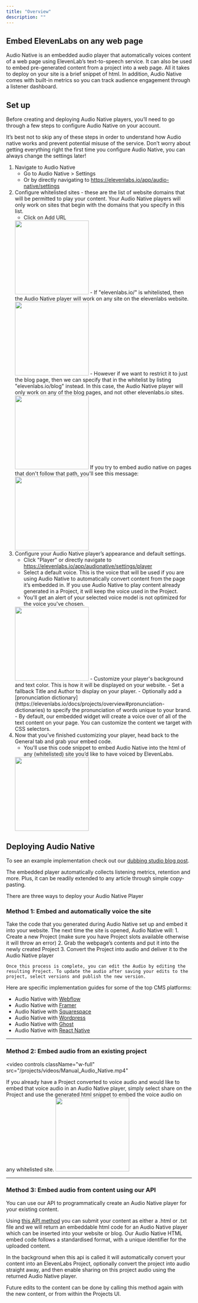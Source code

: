 ```yaml
---
title: "Overview"
description: ""
---
```



## Embed ElevenLabs on any web page


<AudioNativePlayer />

Audio Native is an embedded audio player that automatically voices content of a web page using ElevenLab’s text-to-speech service. It can also be used to embed pre-generated content from a project into a web page. All it takes to deploy on your site is a brief snippet of html. In addition, Audio Native comes with built-in metrics so you can track audience engagement through a listener dashboard.

## Set up
Before creating and deploying Audio Native players, you’ll need to go through a few steps to configure Audio Native on your account.

It’s best not to skip any of these steps in order to understand how Audio native works and prevent potential misuse of the service. Don’t worry about getting everything right the first time you configure Audio Native, you can always change the settings later!

1. Navigate to Audio Native
    - Go to Audio Native > Settings
    -  Or by directly navigating to https://elevenlabs.io/app/audio-native/settings
2. Configure whitelisted sites - these are the list of website domains that will be permitted to play your content. Your Audio Native players will only work on sites that begin with the domains that you specify in this list.
    - Click on Add URL 
    <img height="200" src="audio-native/images/an_url_allowlist_empty_state.png" />
    -  If "elevenlabs.io/" is whitelisted, then the Audio Native player will work on any site on the elevenlabs website. 
    <img height="200" src="audio-native/images/an_url_elevenlabs.png" />
    -  However if we want to restrict it to just the blog page, then we can specify that in the whitelist by listing "elevenlabs.io/blog" instead. In this case, the Audio Native player will only work on any of the blog pages, and not other elevenlabs.io sites.
    <img height="200" src="audio-native/images/an_url_elevenlabs_blog.png" />
    If you try to embed audio native on pages that don't follow that path, you'll see this message:
    <img height="200" src="audio-native/images/an_url_not_allowed.png" />
4. Configure your Audio Native player’s appearance and default settings.
    - Click "Player" or directly navigate to https://elevenlabs.io/app/audionative/settings/player
    - Select a default voice. This is the voice that will be used if you are using Audio Native to automatically convert content from the page it’s embedded in. If you use Audio Native to play content already generated in a Project, it will keep the voice used in the Project.
    - You'll get an alert of your selected voice model is not optimized for the voice you've chosen. 
    <img height="200" src="audio-native/images/an_voice_wrong_model.png" />
    - Customize your player's background and text color. This is how it will be displayed on your website. 
    - Set a fallback Title and Author to display on your player. 
    - Optionally add a [pronunciation dictionary](https://elevenlabs.io/docs/projects/overview#pronunciation-dictionaries) to specify the pronunciation of words unique to your brand.
    - By default, our embedded widget will create a voice over of all of the text content on your page. You can customize the content we target with CSS selectors.
5. Now that you've finished customizing your player, head back to the General tab and grab your embed code.
    -  You'll use this code snippet to embed Audio Native into the html of any (whitelisted) site you’d like to have voiced by ElevenLabs.
    <img height="200" src="audio-native/images/an_embed_code.png" />

## Deploying Audio Native
To see an example implementation check out our [dubbing studio blog post](https://elevenlabs.io/blog/introducing-dubbing-studio/).

The embedded player automatically collects listening metrics, retention and more. Plus, it can be readily extended to any article through simple copy-pasting.

There are three ways to deploy your Audio Native Player
### Method 1: Embed and automatically voice the site

Take the code that you generated during Audio Native set up and embed it into your website. The next time the site is opened, Audio Native will:
    1. Create a new Project (make sure you have Project slots available otherwise it will throw an error)
    2. Grab the webpage’s contents and put it into the newly created Project
    3. Convert the Project into audio and deliver it to the Audio Native player
    
    Once this process is complete, you can edit the Audio by editing the resulting Project. To update the audio after saving your edits to the project, select versions and publish the new version.

Here are specific implementation guides for some of the top CMS platforms:
- Audio Native with [Webflow](https://elevenlabs.io/docs/audio-native/webflow)
- Audio Native with [Framer](https://elevenlabs.io/docs/audio-native/framer)
- Audio Native with [Squarespace](https://elevenlabs.io/docs/audio-native/squarespace)
- Audio Native with [Wordpress](https://elevenlabs.io/docs/audio-native/wordpress)
- Audio Native with [Ghost](https://elevenlabs.io/docs/audio-native/ghost)
- Audio Native with [React Native](https://elevenlabs.io/docs/audio-native/audio-native-react)

---

### Method 2: Embed audio from an existing project 
<video
  controls
  className="w-full"
  src="/projects/videos/Manual_Audio_Native.mp4"
></video>
If you already have a Project converted to voice audio and would like to embed that voice audio in an Audio Native player, simply select share on the Project and use the generated html snippet to embed the voice audio on any whitelisted site.
<img height="200" src="/projects/images/an8.png" />

---

### Method 3: Embed audio from content using our API

You can use our API to programmatically create an Audio Native player for your existing content. 

Using [this API method](https://elevenlabs.io/docs/api-reference/creates-audionative-enabled-project) you can submit your content as either a .html or .txt file and we will return an embeddable html code for an Audio Native player which can be inserted into your website or blog. Our Audio Native HTML embed code follows a standardised format, with a unique identifier for the uploaded content.

In the background when this api is called it will automatically convert your content into an ElevenLabs Project, optionally convert the project into audio straight away, and then enable sharing on this project audio using the returned Audio Native player.

Future edits to the content can be done by calling this method again with the new content, or from within the Projects UI.
